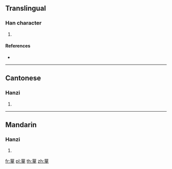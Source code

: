 {{character info/new}}
==Translingual==

===Han character===
{{Han char|rn=140|rad=艸|as=12|sn=18|four=44406|canj=TRRJ}}

# {{defn|Han|sort=艸12}}

====References====
* {{Han ref|kx=1057.080|dkj=31927|dj=1520.050|hdz=53291.020|uh=8547|ud=34119|bh=EB47|bd=60231}}

----

==Cantonese==

===Hanzi===
{{yue-hanzi|jyut=|y=din2}}

# {{defn|lang=yue|sort=艸12}}

----

==Mandarin==

===Hanzi===
{{cmn-hanzi|pin=[[diǎn]] ([[dian3]])|wg=tien<sup>3</sup>}}

# {{defn|lang=cmn|sort=艸12}}

[[fr:蕇]]
[[pl:蕇]]
[[th:蕇]]
[[zh:蕇]]